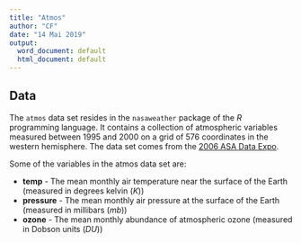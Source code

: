 ```yaml
---
title: "Atmos"
author: "CF"
date: "14 Mai 2019"
output:
  word_document: default
  html_document: default
---
```


## Data

The `atmos` data set resides in the `nasaweather` package of the *R* programming language. It contains a collection of atmospheric variables measured between 1995 and 2000 on a grid of 576 coordinates in the western hemisphere. The data set comes from the [2006 ASA Data Expo](http://stat-computing.org/dataexpo/2006/).

Some of the variables in the atmos data set are:

* **temp** - The mean monthly air temperature near the surface of the Earth (measured in degrees kelvin (*K*)) 
* **pressure** - The mean monthly air pressure at the surface of the Earth (measured in millibars (*mb*)) 
* **ozone** - The mean monthly abundance of atmospheric ozone (measured in Dobson units (*DU*)) 
